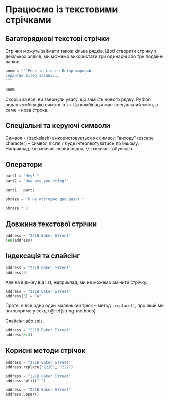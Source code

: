 # Працюємо із текстовими стрічками {#string}

## Багаторядкові текстові стрічки

Стрічки можуть займати також кілька рядків. Щоб створити стрічку з декількох рядків, ми можемо використати три одинарні або три подвійні лапки:

```python
poem = """Реве та стогне Дніпр широкий,
Сердитий вітер завива...
"""

poem
```

Скоріш за все, ви звернули увагу, що замість нового рядку, Python видав комбінацію символів `\n`. Ця комбінація має спеціальний зміст, а саме -- нова строка. 

## Спеціальні та керуючі символи

Символ `\` (backslash) використовується як символ "виходу" (escape character) -- символ після `/` буде інтерпертуватись по іншому. Наприклад, `\n` означає новий рядок, `\t` означає табуляцію.

## Оператори 

```python
part1 = "Hey! "
part2 = "How are you doing?"

part1 + part2
```

```python
phraze = "Я не повторюю два рази! "

phraze * 2
```

## Довжина текстової стрічки

```python
address = "221B Baker Street"
len(address)
```

## Індексація та слайсінг

```python
address = "221B Baker Street"
address[3]
```

Але на відміну від list, наприклад, ми не можемо змінити стрічку. 

```python
address = "221B Baker Street"
address[3] = "A"
```

Проте, є все одно один маленький трюк -- метод `.replace()`, про який ми поговоримо у секції \@ref(string-methods).

Слайсінг або зріз.

```python
address = "221B Baker Street"
address[0:4]
```


<!-- Подумай чи має сенс додавати це сюди? -->

## Корисні методи стрічок {#string-methods}


```python
address = "221B Baker Street"
address.replace("221B", "222")
```

```python
address = "221B Baker Street"
address.split(" ")
```

```python
address = "221B Baker Street"
address.upper()
```